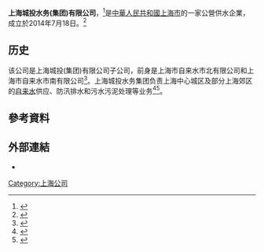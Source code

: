 '''上海城投水务(集团)有限公司'''，<ref>{{cite news |title=上海城投：做城市美好生活建设先行者-新华网 |url=http://m.xinhuanet.com/sh/2020-05/11/c_139046900.htm |accessdate=2021-11-08 |work=新华网 |archive-date=2021-11-08 |archive-url=https://web.archive.org/web/20211108021211/http://m.xinhuanet.com/sh/2020-05/11/c_139046900.htm |dead-url=no }}</ref>是[[中華人民共和國|中華人民共和國]][[上海市|上海市]]的一家公營供水企業，成立於2014年7月18日。<ref>{{cite news |title=沪国资国企改革再迈步 上海城投水务（集团）成立- 中国日报网 |url=http://covid-19.chinadaily.com.cn/hqcj/xfly/2014-07-18/content_12037194.html |accessdate=2021-11-08 |work=中国日报 |archive-date=2021-11-08 |archive-url=https://web.archive.org/web/20211108171742/http://covid-19.chinadaily.com.cn/hqcj/xfly/2014-07-18/content_12037194.html |dead-url=no }}</ref>

== 历史 ==
该公司是上海城投(集团)有限公司子公司，前身是上海市自来水市北有限公司和上海市自来水市南有限公司<ref>{{cite news |title=城投水务集团成立 步入市场化新阶段--24小时滚动新闻-人民网 |url=http://cpc.people.com.cn/n/2014/0719/c87228-25301418.html |accessdate=2021-11-08 |work=人民网}}</ref>。上海城投水务集团负责上海中心城区及部分上海郊区的[[自来水|自来水]]供应、防汛排水和污水污泥处理等业务<ref>{{cite news |title=城投水务集团成立 步入市场化新阶段 |url=http://cpc.people.com.cn/n/2014/0719/c87228-25301418.html |publisher=解放日報}}</ref><ref>{{cite news |title=沪国资国企改革再迈步 上海城投水务（集团）成立 |url=http://www.chinanews.com/df/2014/07-18/6402006.shtml |publisher=中國新聞網 |accessdate=2020-09-01 |archive-date=2014-07-23 |archive-url=https://web.archive.org/web/20140723054901/http://www.chinanews.com/df/2014/07-18/6402006.shtml |dead-url=no }}</ref>。

== 參考資料 ==
{{Reflist|2}}

== 外部連結 ==
*{{official|http://www.shanghaiwater.com/}}

[[Category:上海公司|Category:上海公司]]